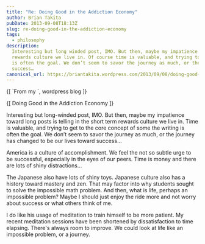 ```yaml
---
title: "Re: Doing Good in the Addiction Economy"
author: Brian Takita
pubDate: 2013-09-08T18:13Z
slug: re-doing-good-in-the-addiction-economy
tags:
  - philosophy
description:
  Interesting but long winded post, IMO. But then, maybe my impatience toward long posts is telling in the short term
  rewards culture we live in. Of course time is valuable, and trying to get to the core concept of some the writing
  is often the goal. We don’t seem to savor the journey as much, or the journey has changed to be our lives toward
  success…
canonical_url: https://briantakita.wordpress.com/2013/09/08/doing-good-in-the-addiction-economy/
---
```


<p>
	{[
		`From my `,
		<Atb href="http://briantakita.wordpress.com/2013/09/08/doing-good-in-the-addiction-economy/">
			wordpress blog
		</Atb>
	]}
</p>
<p>
	{[
		<Atb href="http://kajsotala.fi/2013/09/doing-good-in-the-addiction-economy/">
			Doing Good in the Addiction Economy
		</Atb>
	]}
</p>

Interesting but long-winded post, IMO. But then, maybe my impatience toward long posts is telling in the short term
rewards culture we live in. Time is valuable, and trying to get to the core concept of some the writing is often the
goal. We don’t seem to savor the journey as much, or the journey has changed to be our lives toward success…

America is a culture of accomplishment. We feel the not so subtle urge to be successful, especially in the eyes of
our peers. Time is money and there are lots of shiny distractions…

The Japanese also have lots of shiny toys. Japanese culture also has a history toward mastery and zen. That may factor
into why students sought to solve the impossible math problem. And then, what is life, perhaps an impossible problem?
Maybe I should just enjoy the ride more and not worry about success or what others think of me.

I do like his usage of meditation to train himself to be more patient. My recent meditation sessions have been
shortened by dissatisfaction to time elapsing. There's always room to improve. We could look at life like an
impossible problem, or a journey.
